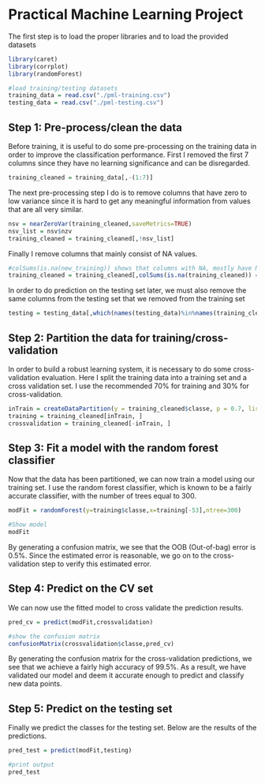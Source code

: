 Practical Machine Learning Project
======

The first step is to load the proper libraries and to load the provided datasets

```r
library(caret)
library(corrplot)
library(randomForest)

#load training/testing datasets
training_data = read.csv("./pml-training.csv")
testing_data = read.csv("./pml-testing.csv")
```

Step 1: Pre-process/clean the data
-------

Before training, it is useful to do some pre-processing on the training data in order to improve the classification performance. First I removed the first 7 columns since they have no learning significance and can be disregarded.

```r
training_cleaned = training_data[,-(1:7)]
```

The next pre-processing step I do is to remove columns that have zero to low variance since it is hard to get any meaningful information from values that are all very similar.

```r
nsv = nearZeroVar(training_cleaned,saveMetrics=TRUE)
nsv_list = nsv$nzv
training_cleaned = training_cleaned[,!nsv_list]
```

Finally I remove columns that mainly consist of NA values.

```r
#colSums(is.na(new_training)) shows that columns with NA, mostly have NA, and therefore can be removed
training_cleaned = training_cleaned[,colSums(is.na(training_cleaned)) == 0]
```

In order to do prediction on the testing set later, we must also remove the same columns from the testing set that we removed from the training set

```r
testing = testing_data[,which(names(testing_data)%in%names(training_cleaned))]
```

Step 2: Partition the data for training/cross-validation
-------
In order to build a robust learning system, it is necessary to do some cross-validation evaluation. Here I split the training data into a training set and a cross validation set. I use the recommended 70% for training and 30% for cross-validation.

```r
inTrain = createDataPartition(y = training_cleaned$classe, p = 0.7, list=FALSE)
training = training_cleaned[inTrain, ]
crossvalidation = training_cleaned[-inTrain, ]
```

Step 3: Fit a model with the random forest classifier
-------
Now that the data has been partitioned, we can now train a model using our training set. I use the random forest classifier, which is known to be a fairly accurate classifier, with the number of trees equal to 300.

```r
modFit = randomForest(y=training$classe,x=training[-53],ntree=300)

#Show model
modFit
```

By generating a confusion matrix, we see that the OOB (Out-of-bag) error is 0.5%. Since the estimated error is reasonable, we go on to the cross-validation step to verify this estimated error.

Step 4: Predict on the CV set
-------
We can now use the fitted model to cross validate the prediction results.

```r
pred_cv = predict(modFit,crossvalidation)

#show the confusion matrix
confusionMatrix(crossvalidation$classe,pred_cv)
```

By generating the confusion matrix for the cross-validation predictions, we see that we achieve a fairly high accuracy of 99.5%. As a result, we have validated our model and deem it accurate enough to predict and classify new data points.

Step 5: Predict on the testing set
-------

Finally we predict the classes for the testing set. Below are the results of the predictions.

```r
pred_test = predict(modFit,testing)

#print output
pred_test
```